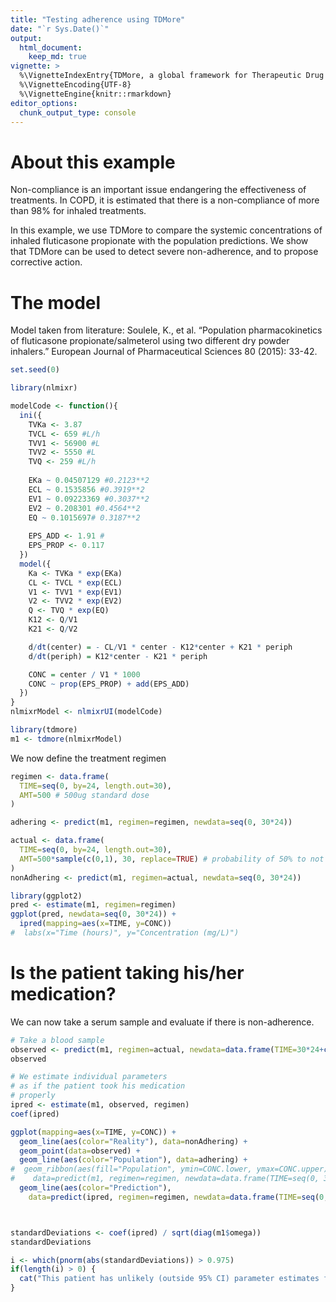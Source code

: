```yaml
---
title: "Testing adherence using TDMore"
date: "`r Sys.Date()`"
output:
  html_document:
    keep_md: true
vignette: >
  %\VignetteIndexEntry{TDMore, a global framework for Therapeutic Drug Monitoring (TDM)}
  %\VignetteEncoding{UTF-8}
  %\VignetteEngine{knitr::rmarkdown}
editor_options: 
  chunk_output_type: console
---
```

# About this example

Non-compliance is an important issue endangering the effectiveness of treatments. In COPD, it is estimated that there is a non-compliance of more than 98% for inhaled treatments.

In this example, we use TDMore to compare the systemic concentrations of inhaled fluticasone propionate with the population predictions. We show that TDMore can be used to detect severe non-adherence, and to propose corrective action.

# The model

Model taken from literature: Soulele, K., et al. "Population pharmacokinetics of fluticasone propionate/salmeterol using two different dry powder inhalers." European Journal of Pharmaceutical Sciences 80 (2015): 33-42.
```r
set.seed(0) 
```

```r
library(nlmixr)

modelCode <- function(){
  ini({
    TVKa <- 3.87
    TVCL <- 659 #L/h
    TVV1 <- 56900 #L
    TVV2 <- 5550 #L
    TVQ <- 259 #L/h
    
    EKa ~ 0.04507129 #0.2123**2
    ECL ~ 0.1535856 #0.3919**2
    EV1 ~ 0.09223369 #0.3037**2
    EV2 ~ 0.208301 #0.4564**2
    EQ ~ 0.1015697# 0.3187**2
    
    EPS_ADD <- 1.91 #
    EPS_PROP <- 0.117
  })
  model({
    Ka <- TVKa * exp(EKa)
    CL <- TVCL * exp(ECL)
    V1 <- TVV1 * exp(EV1)
    V2 <- TVV2 * exp(EV2)
    Q <- TVQ * exp(EQ)
    K12 <- Q/V1
    K21 <- Q/V2

    d/dt(center) = - CL/V1 * center - K12*center + K21 * periph
    d/dt(periph) = K12*center - K21 * periph

    CONC = center / V1 * 1000
    CONC ~ prop(EPS_PROP) + add(EPS_ADD)
  })
}
nlmixrModel <- nlmixrUI(modelCode)

library(tdmore)
m1 <- tdmore(nlmixrModel)
```


We now define the treatment regimen

```r
regimen <- data.frame(
  TIME=seq(0, by=24, length.out=30),
  AMT=500 # 500ug standard dose
)

adhering <- predict(m1, regimen=regimen, newdata=seq(0, 30*24))

actual <- data.frame(
  TIME=seq(0, by=24, length.out=30),
  AMT=500*sample(c(0,1), 30, replace=TRUE) # probability of 50% to not take the dose
)
nonAdhering <- predict(m1, regimen=actual, newdata=seq(0, 30*24))

library(ggplot2)
pred <- estimate(m1, regimen=regimen)
ggplot(pred, newdata=seq(0, 30*24)) +
  ipred(mapping=aes(x=TIME, y=CONC))
#  labs(x="Time (hours)", y="Concentration (mg/L)")
```

# Is the patient taking his/her medication?
We can now take a serum sample and evaluate if there is non-adherence.

```r
# Take a blood sample
observed <- predict(m1, regimen=actual, newdata=data.frame(TIME=30*24+c(-16, 0), CONC=NA))
observed

# We estimate individual parameters
# as if the patient took his medication
# properly
ipred <- estimate(m1, observed, regimen)
coef(ipred)

ggplot(mapping=aes(x=TIME, y=CONC)) +
  geom_line(aes(color="Reality"), data=nonAdhering) +
  geom_point(data=observed) +
  geom_line(aes(color="Population"), data=adhering) +
#  geom_ribbon(aes(fill="Population", ymin=CONC.lower, ymax=CONC.upper), 
#    data=predict(m1, regimen=regimen, newdata=data.frame(TIME=seq(0, 30*24), CONC=NA), se.fit=TRUE), alpha=0.1) +
  geom_line(aes(color="Prediction"), 
    data=predict(ipred, regimen=regimen, newdata=data.frame(TIME=seq(0, 30*24), CONC=NA)))



standardDeviations <- coef(ipred) / sqrt(diag(m1$omega))
standardDeviations

i <- which(pnorm(abs(standardDeviations)) > 0.975)
if(length(i) > 0) {
  cat("This patient has unlikely (outside 95% CI) parameter estimates for ", names(i),". There may be a treatment adherence issue.")
}
```
